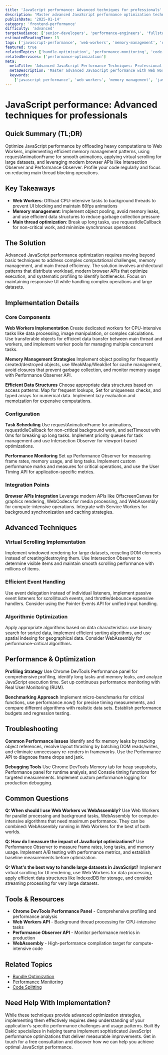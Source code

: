 ```yaml
---
title: 'JavaScript performance: Advanced techniques for professionals'
description: 'Master advanced JavaScript performance optimization techniques including Web Workers, memory management, and efficient algorithms for high-performance applications.'
publishDate: '2025-01-14'
category: 'frontend-performance'
difficulty: 'advanced'
targetAudience: ['senior-developers', 'performance-engineers', 'fullstack-developers']
estimatedReadingTime: 13
tags: ['javascript-performance', 'web-workers', 'memory-management', 'optimization', 'advanced-techniques']
featured: true
relatedTopics: ['bundle-optimization', 'performance-monitoring', 'code-splitting']
relatedServices: ['performance-optimization']
meta:
  metaTitle: 'Advanced JavaScript Performance Techniques: Professional Guide 2024'
  metaDescription: 'Master advanced JavaScript performance with Web Workers, memory management, and efficient algorithms. Professional techniques for high-performance applications.'
  keywords:
    ['javascript performance', 'web workers', 'memory management', 'javascript optimization', 'advanced js techniques']
---
```


# JavaScript performance: Advanced techniques for professionals

## Quick Summary (TL;DR)

Optimize JavaScript performance by offloading heavy computations to Web Workers, implementing efficient memory management patterns, using requestAnimationFrame for smooth animations, applying virtual scrolling for large datasets, and leveraging modern browser APIs like Intersection Observer and Performance Observer. Profile your code regularly and focus on reducing main thread blocking operations.

## Key Takeaways

- **Web Workers**: Offload CPU-intensive tasks to background threads to prevent UI blocking and maintain 60fps animations
- **Memory management**: Implement object pooling, avoid memory leaks, and use efficient data structures to reduce garbage collection pressure
- **Main thread optimization**: Break up long tasks, use requestIdleCallback for non-critical work, and minimize synchronous operations

## The Solution

Advanced JavaScript performance optimization requires moving beyond basic techniques to address complex computational challenges, memory management, and main thread efficiency. The solution involves architectural patterns that distribute workload, modern browser APIs that optimize execution, and systematic profiling to identify bottlenecks. Focus on maintaining responsive UI while handling complex operations and large datasets.

## Implementation Details

### Core Components

**Web Workers Implementation**
Create dedicated workers for CPU-intensive tasks like data processing, image manipulation, or complex calculations. Use transferable objects for efficient data transfer between main thread and workers, and implement worker pools for managing multiple concurrent tasks.

**Memory Management Strategies**
Implement object pooling for frequently created/destroyed objects, use WeakMap/WeakSet for cache management, avoid closures that prevent garbage collection, and monitor memory usage with Performance Observer API.

**Efficient Data Structures**
Choose appropriate data structures based on access patterns: Map for frequent lookups, Set for uniqueness checks, and typed arrays for numerical data. Implement lazy evaluation and memoization for expensive computations.

### Configuration

**Task Scheduling**
Use requestAnimationFrame for animations, requestIdleCallback for non-critical background work, and setTimeout with 0ms for breaking up long tasks. Implement priority queues for task management and use Intersection Observer for viewport-based optimizations.

**Performance Monitoring**
Set up Performance Observer for measuring frame rates, memory usage, and long tasks. Implement custom performance marks and measures for critical operations, and use the User Timing API for application-specific metrics.

### Integration Points

**Browser APIs Integration**
Leverage modern APIs like OffscreenCanvas for graphics rendering, WebCodecs for media processing, and WebAssembly for compute-intensive operations. Integrate with Service Workers for background synchronization and caching strategies.

## Advanced Techniques

### Virtual Scrolling Implementation

Implement windowed rendering for large datasets, recycling DOM elements instead of creating/destroying them. Use Intersection Observer to determine visible items and maintain smooth scrolling performance with millions of items.

### Efficient Event Handling

Use event delegation instead of individual listeners, implement passive event listeners for scroll/touch events, and throttle/debounce expensive handlers. Consider using the Pointer Events API for unified input handling.

### Algorithmic Optimization

Apply appropriate algorithms based on data characteristics: use binary search for sorted data, implement efficient sorting algorithms, and use spatial indexing for geographical data. Consider WebAssembly for performance-critical algorithms.

## Performance & Optimization

**Profiling Strategy**
Use Chrome DevTools Performance panel for comprehensive profiling, identify long tasks and memory leaks, and analyze JavaScript execution time. Set up continuous performance monitoring with Real User Monitoring (RUM).

**Benchmarking Approach**
Implement micro-benchmarks for critical functions, use performance.now() for precise timing measurements, and compare different algorithms with realistic data sets. Establish performance budgets and regression testing.

## Troubleshooting

**Common Performance Issues**
Identify and fix memory leaks by tracking object references, resolve layout thrashing by batching DOM reads/writes, and eliminate unnecessary re-renders in frameworks. Use the Performance API to diagnose frame drops and jank.

**Debugging Tools**
Use Chrome DevTools Memory tab for heap snapshots, Performance panel for runtime analysis, and Console timing functions for targeted measurements. Implement custom performance logging for production debugging.

## Common Questions

**Q: When should I use Web Workers vs WebAssembly?**
Use Web Workers for parallel processing and background tasks, WebAssembly for compute-intensive algorithms that need maximum performance. They can be combined: WebAssembly running in Web Workers for the best of both worlds.

**Q: How do I measure the impact of JavaScript optimizations?**
Use Performance Observer to measure frame rates, long tasks, and memory usage. Implement A/B testing with performance metrics, and establish baseline measurements before optimization.

**Q: What's the best way to handle large datasets in JavaScript?**
Implement virtual scrolling for UI rendering, use Web Workers for data processing, apply efficient data structures like IndexedDB for storage, and consider streaming processing for very large datasets.

## Tools & Resources

- **Chrome DevTools Performance Panel** - Comprehensive profiling and performance analysis
- **Web Workers API** - Background thread processing for CPU-intensive tasks
- **Performance Observer API** - Monitor performance metrics in production
- **WebAssembly** - High-performance compilation target for compute-intensive code

## Related Topics

- [Bundle Optimization]({{/topics/bundle-optimization}})
- [Performance Monitoring]({{/topics/performance-monitoring}})
- [Code Splitting]({{/topics/code-splitting}})

## Need Help With Implementation?

While these techniques provide advanced optimization strategies, implementing them effectively requires deep understanding of your application's specific performance challenges and usage patterns. Built By Dakic specializes in helping teams implement sophisticated JavaScript performance optimizations that deliver measurable improvements. Get in touch for a free consultation and discover how we can help you achieve optimal JavaScript performance.
